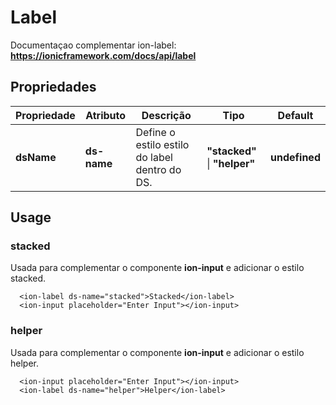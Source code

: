 
<Meta title="Components/Global/Label/Usage" />

# Label

Documentaçao complementar ion-label: **https://ionicframework.com/docs/api/label**

## Propriedades

| Propriedade | Atributo    | Descrição                                     | Tipo                          | Default       |
| ----------- | ----------- | --------------------------------------------- | ----------------------------- | ------------- |
| **dsName**  | **ds-name** | Define o estilo estilo do label dentro do DS. | **"stacked"** \| **"helper"** | **undefined** |

## Usage

### stacked

Usada para complementar o componente **ion-input** e adicionar o estilo stacked.

```
  <ion-label ds-name="stacked">Stacked</ion-label>
  <ion-input placeholder="Enter Input"></ion-input>
```

### helper

Usada para complementar o componente **ion-input** e adicionar o estilo helper.

```
  <ion-input placeholder="Enter Input"></ion-input>
  <ion-label ds-name="helper">Helper</ion-label>
```
